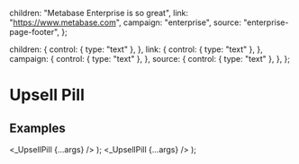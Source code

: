 
  children: "Metabase Enterprise is so great",
  link: "https://www.metabase.com",
  campaign: "enterprise",
  source: "enterprise-page-footer",
};

  children: {
    control: { type: "text" },
  },
  link: {
    control: { type: "text" },
  },
  campaign: {
    control: { type: "text" },
  },
  source: {
    control: { type: "text" },
  },
};

<Meta of={UpsellPillStories} />

# Upsell Pill

## Examples

  <ReduxProvider>
    <Box>
      <_UpsellPill {...args} />
    </Box>
  </ReduxProvider>
);


  <ReduxProvider>
    <Box style={{ maxWidth: "10rem" }}>
      <_UpsellPill {...args} />
    </Box>
  </ReduxProvider>
);


<Canvas>
  <Story of={UpsellPillStories.Default_} />
</Canvas>

<Canvas>
  <Story of={UpsellPillStories.Multiline} />
</Canvas>
